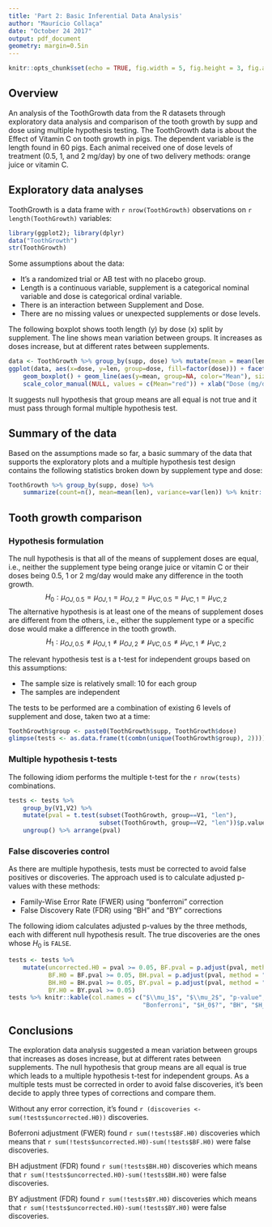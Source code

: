 ```yaml
---
title: 'Part 2: Basic Inferential Data Analysis'
author: "Maurício Collaça"
date: "October 24 2017"
output: pdf_document
geometry: margin=0.5in
---
```


```r
knitr::opts_chunk$set(echo = TRUE, fig.width = 5, fig.height = 3, fig.align = "center")
```

## Overview

An analysis of the ToothGrowth data from the R datasets through exploratory data analysis and comparison of the tooth growth by supp and dose using multiple hypothesis testing.  The ToothGrowth data is about the Effect of Vitamin C on tooth growth in pigs. The dependent variable is the length found in 60 pigs. Each animal received one of dose levels of treatment (0.5, 1, and 2 mg/day) by one of two delivery methods: orange juice or vitamin C.

## Exploratory data analyses

ToothGrowth is a data frame with `r nrow(ToothGrowth)` observations on `r length(ToothGrowth)` variables:
```r
library(ggplot2); library(dplyr)
data("ToothGrowth")
str(ToothGrowth)
```

Some assumptions about the data:

* It's a randomized trial or AB test with no placebo group.
* Length is a continuous variable, supplement is a categorical nominal variable and dose is categorical ordinal variable.
* There is an interaction between Supplement and Dose.
* There are no missing values or unexpected supplements or dose levels.

The following boxplot shows tooth length (y) by dose (x) split by supplement.  The line shows mean variation between groups.  It increases as doses increase, but at different rates between supplements.

```r
data <- ToothGrowth %>% group_by(supp, dose) %>% mutate(mean = mean(len))
ggplot(data, aes(x=dose, y=len, group=dose, fill=factor(dose))) + facet_grid(~ supp) +
    geom_boxplot() + geom_line(aes(y=mean, group=NA, color="Mean"), size=1) +
    scale_color_manual(NULL, values = c(Mean="red")) + xlab("Dose (mg/day)") + ylab("Length")
```

It suggests null hypothesis that group means are all equal is not true and it must pass through formal multiple hypothesis test.

## Summary of the data

Based on the assumptions made so far, a basic summary of the data that supports the exploratory plots and a multiple hypothesis test design contains the following statistics broken down by supplement type and dose:
```r
ToothGrowth %>% group_by(supp, dose) %>%
    summarize(count=n(), mean=mean(len), variance=var(len)) %>% knitr::kable()
```

## Tooth growth comparison

### Hypothesis formulation

The null hypothesis is that all of the means of supplement doses are equal, i.e., neither the supplement type being orange juice or vitamin C or their doses being 0.5, 1 or 2 mg/day would make any difference in the tooth growth.
$$H_0: \mu_{OJ,0.5}=\mu_{OJ,1}=\mu_{OJ,2}=\mu_{VC,0.5}=\mu_{VC,1}=\mu_{VC,2}$$
The alternative hypothesis is at least one of the means of supplement doses are different from the others, i.e., either the supplement type or a specific dose would make a difference in the tooth growth.
$$H_1: \mu_{OJ,0.5}\neq\mu_{OJ,1}\neq\mu_{OJ,2}\neq\mu_{VC,0.5}\neq\mu_{VC,1}\neq\mu_{VC,2}$$

The relevant hypothesis test is a t-test for independent groups based on this assumptions:

* The sample size is relatively small: 10 for each group
* The samples are independent

The tests to be performed are a combination of existing 6 levels of supplement and dose, taken two at a time:
```r
ToothGrowth$group <- paste0(ToothGrowth$supp, ToothGrowth$dose)
glimpse(tests <- as.data.frame(t(combn(unique(ToothGrowth$group), 2))))
```

### Multiple hypothesis t-tests

The following idiom performs the multiple t-test for the `r nrow(tests)` combinations.
```r
tests <- tests %>%
    group_by(V1,V2) %>%
    mutate(pval = t.test(subset(ToothGrowth, group==V1, "len"),
                         subset(ToothGrowth, group==V2, "len"))$p.value) %>%
    ungroup() %>% arrange(pval)
```

### False discoveries control

As there are multiple hypothesis, tests must be corrected to avoid false positives or discoveries.  The approach used is to calculate adjusted p-values with these methods:

* Family-Wise Error Rate (FWER) using "bonferroni" correction
* False Discovery Rate (FDR) using "BH" and "BY" corrections

The following idiom calculates adjusted p-values by the three methods, each with different null hypothesis result.  The true discoveries are the ones whose $H_0$ is `FALSE`.
```r
tests <- tests %>%
    mutate(uncorrected.H0 = pval >= 0.05, BF.pval = p.adjust(pval, method = "bonferroni"),
           BF.H0 = BF.pval >= 0.05, BH.pval = p.adjust(pval, method = "BH"),
           BH.H0 = BH.pval >= 0.05, BY.pval = p.adjust(pval, method = "BY"),
           BY.H0 = BY.pval >= 0.05)
tests %>% knitr::kable(col.names = c("$\\mu_1$", "$\\mu_2$", "p-value", "Uncorrected $H_0$?",
                                     "Bonferroni", "$H_0$?", "BH", "$H_0$?", "BY", "$H_0$?"))
```

## Conclusions

The exploration data analysis suggested a mean variation between groups that increases as doses increase, but at different rates between supplements.  The null hypothesis that group means are all equal is true which leads to a multiple hypothesis t-test for independent groups. As a multiple tests must be corrected in order to avoid false discoveries, it's been decide to apply three types of corrections and compare them.  

Without any error correction, it's found `r (discoveries <- sum(!tests$uncorrected.H0))` discoveries.

Boferroni adjustment (FWER) found `r sum(!tests$BF.H0)` discoveries which means that `r sum(!tests$uncorrected.H0)-sum(!tests$BF.H0)` were false discoveries.

BH adjustment (FDR) found `r sum(!tests$BH.H0)` discoveries which means that `r sum(!tests$uncorrected.H0)-sum(!tests$BH.H0)` were false discoveries.

BY adjustment (FDR) found `r sum(!tests$BY.H0)` discoveries which means that `r sum(!tests$uncorrected.H0)-sum(!tests$BY.H0)` were false discoveries.